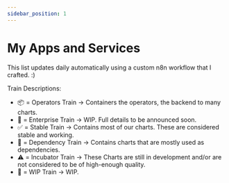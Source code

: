 ```yaml
---
sidebar_position: 1
---
```



# My Apps and Services

This list updates daily automatically using a custom n8n workflow that I crafted. :)

Train Descriptions:

- 📦 = Operators Train -> Containers the operators, the backend to many charts. 
- 👔 = Enterprise Train -> WIP. Full details to be announced soon.
- ✅ = Stable Train -> Contains most of our charts. These are considered stable and working.
- 🔨 = Dependency Train -> Contains charts that are mostly used as dependencies.
- ⚠️ = Incubator Train -> These Charts are still in development and/or are not considered to be of high-enough quality.
- 👷 = WIP Train -> WIP.

<AppsTable />
